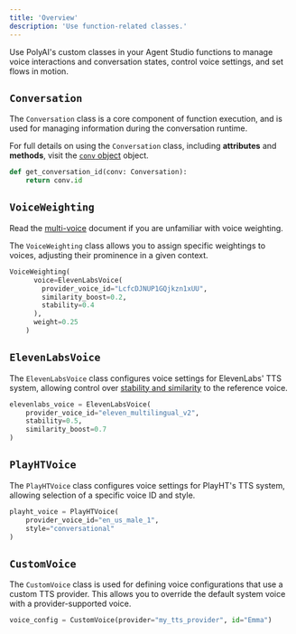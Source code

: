 ```yaml
---
title: 'Overview'
description: 'Use function-related classes.'
---
```


Use PolyAI's custom classes in your Agent Studio functions to manage voice interactions and
conversation states, control voice settings, and set flows in motion.

## `Conversation`

The `Conversation` class is a core component of function execution, and is used for managing information during the conversation runtime.

<Tip> For full details on using the `Conversation` class, including **attributes** and **methods**, visit the [`conv` object](classes/conv-object) object. </Tip>

```python
def get_conversation_id(conv: Conversation):
    return conv.id
```

## `VoiceWeighting`

Read the [multi-voice](/voice/multi-voice) document if you are unfamiliar with voice weighting.

The `VoiceWeighting` class allows you to assign specific weightings to voices, adjusting their prominence in a given context.

```python
VoiceWeighting(
      voice=ElevenLabsVoice(
        provider_voice_id="LcfcDJNUP1GQjkzn1xUU",
        similarity_boost=0.2,
        stability=0.4
      ),
      weight=0.25
    )
```

## `ElevenLabsVoice`

The `ElevenLabsVoice` class configures voice settings for ElevenLabs' TTS system, allowing control over [stability and similarity](/audio-management/introduction) to the reference voice.

```python
elevenlabs_voice = ElevenLabsVoice(
    provider_voice_id="eleven_multilingual_v2",
    stability=0.5,
    similarity_boost=0.7
)
```

## `PlayHTVoice`

The `PlayHTVoice` class configures voice settings for PlayHT's TTS system, allowing selection of a specific voice ID and style.

```python
playht_voice = PlayHTVoice(
    provider_voice_id="en_us_male_1",
    style="conversational"
)
```

## `CustomVoice`

The `CustomVoice` class is used for defining voice configurations that use a custom TTS provider. This allows you to override the default system
voice with a provider-supported voice.

```python
voice_config = CustomVoice(provider="my_tts_provider", id="Emma")
```

